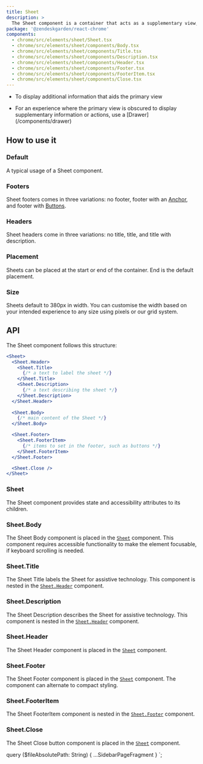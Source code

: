 ```yaml
---
title: Sheet
description: >
  The Sheet component is a container that acts as a supplementary view, providing access to important contextual information.
package: '@zendeskgarden/react-chrome'
components:
  - chrome/src/elements/sheet/Sheet.tsx
  - chrome/src/elements/sheet/components/Body.tsx
  - chrome/src/elements/sheet/components/Title.tsx
  - chrome/src/elements/sheet/components/Description.tsx
  - chrome/src/elements/sheet/components/Header.tsx
  - chrome/src/elements/sheet/components/Footer.tsx
  - chrome/src/elements/sheet/components/FooterItem.tsx
  - chrome/src/elements/sheet/components/Close.tsx
---
```


<Usage>
  <Use>
    <ul>
      <li>To display additional information that aids the primary view</li>
    </ul>
  </Use>
  <Misuse>
    <ul>
      <li>
        <Markdown>
          For an experience where the primary view is obscured to display supplementary information
          or actions, use a [Drawer](/components/drawer)
        </Markdown>
      </li>
    </ul>
  </Misuse>
</Usage>

## How to use it

### Default

A typical usage of a Sheet component.


<CodeExample code={SheetDefaultCode}>
  <SheetDefault />
</CodeExample>

### Footers

Sheet footers comes in three variations: no footer, footer with an [Anchor](components/anchor),
and footer with [Buttons](components/button).


<CodeExample code={SheetFootersCode}>
  <SheetFooters />
</CodeExample>

### Headers

Sheet headers come in three variations: no title, title, and title with description.


<CodeExample code={SheetHeadersCode}>
  <SheetHeaders />
</CodeExample>

### Placement

Sheets can be placed at the start or end of the container. End is the default placement.


<CodeExample code={SheetPlacementCode}>
  <SheetPlacement />
</CodeExample>

### Size

Sheets default to 380px in width. You can customise the width based on your intended
experience to any size using pixels or our grid system.


<CodeExample code={SheetSizeCode}>
  <SheetSize />
</CodeExample>

## API

The Sheet component follows this structure:

<!-- prettier-ignore -->
```jsx
<Sheet>
  <Sheet.Header>
    <Sheet.Title>
      {/* a text to label the sheet */}
    </Sheet.Title>
    <Sheet.Description>
      {/* a text describing the sheet */}
    </Sheet.Description>
  </Sheet.Header>
  
  <Sheet.Body>
    {/* main content of the Sheet */}
  </Sheet.Body>

  <Sheet.Footer>
    <Sheet.FooterItem>
      {/* items to set in the footer, such as buttons */}
    </Sheet.FooterItem>
  </Sheet.Footer>

  <Sheet.Close />
</Sheet>
```

### Sheet

<Component components={props.data.mdx.components} componentName="sheet" />

The Sheet component provides state and accessibility attributes to its children.

<PropSheet components={props.data.mdx.components} componentName="sheet" />

### Sheet.Body

The Sheet Body component is placed in the [`Sheet`](#sheet) component.
This component requires accessible functionality to make the
element focusable, if keyboard scrolling is needed.

<Component components={props.data.mdx.components} componentName="sheet.body" />

<PropSheet components={props.data.mdx.components} componentName="sheet.body" />

### Sheet.Title

The Sheet Title labels the Sheet for assistive technology.
This component is nested in the [`Sheet.Header`](#sheetheader) component.

<Component components={props.data.mdx.components} componentName="sheet.title" />

<PropSheet components={props.data.mdx.components} componentName="sheet.title" />

### Sheet.Description

The Sheet Description describes the Sheet for assistive technology.
This component is nested in the [`Sheet.Header`](#sheetheader) component.

<Component components={props.data.mdx.components} componentName="sheet.description" />

<PropSheet components={props.data.mdx.components} componentName="sheet.description" />

### Sheet.Header

The Sheet Header component is placed in the [`Sheet`](#sheet) component.

<Component components={props.data.mdx.components} componentName="sheet.header" />

<PropSheet components={props.data.mdx.components} componentName="sheet.header" />

### Sheet.Footer

The Sheet Footer component is placed in the [`Sheet`](#sheet) component.
The component can alternate to compact styling.

<Component components={props.data.mdx.components} componentName="sheet.footer" />

<PropSheet components={props.data.mdx.components} componentName="sheet.footer" />

### Sheet.FooterItem

The Sheet FooterItem component is nested in the [`Sheet.Footer`](#sheetfooter) component.

<Component components={props.data.mdx.components} componentName="sheet.footeritem" />

<PropSheet components={props.data.mdx.components} componentName="sheet.footeritem" />

### Sheet.Close

The Sheet Close button component is placed in the [`Sheet`](#sheet) component.

<Component components={props.data.mdx.components} componentName="sheet.close" />

<PropSheet components={props.data.mdx.components} componentName="sheet.close" />


  query ($fileAbsolutePath: String) {
    ...SidebarPageFragment
  }
`;
